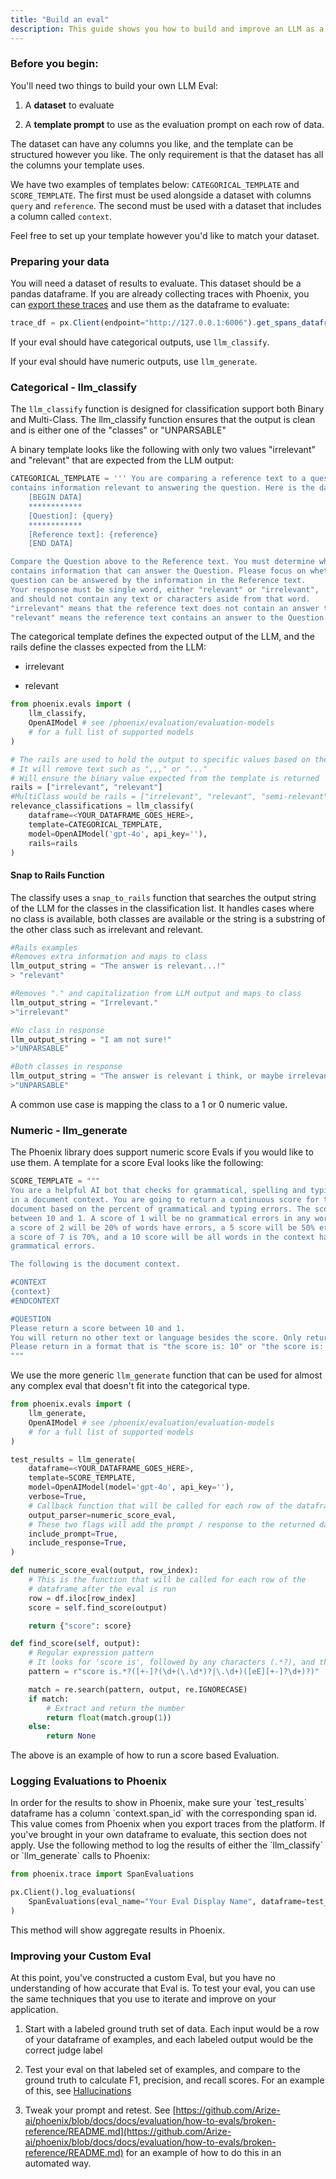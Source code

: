 ```yaml
---
title: "Build an eval"
description: This guide shows you how to build and improve an LLM as a Judge Eval from scratch.
---
```


### Before you begin:

You'll need two things to build your own LLM Eval:

1. A **dataset** to evaluate

2. A **template prompt** to use as the evaluation prompt on each row of data.

The dataset can have any columns you like, and the template can be structured however you like. The only requirement is that the dataset has all the columns your template uses.

We have two examples of templates below: `CATEGORICAL_TEMPLATE` and `SCORE_TEMPLATE`. The first must be used alongside a dataset with columns `query` and `reference`. The second must be used with a dataset that includes a column called `context`.

Feel free to set up your template however you'd like to match your dataset.

### Preparing your data

You will need a dataset of results to evaluate. This dataset should be a pandas dataframe. If you are already collecting traces with Phoenix, you can [export these traces](/phoenix/tracing/how-to-tracing/importing-and-exporting-traces/extract-data-from-spans) and use them as the dataframe to evaluate:

```javascript
trace_df = px.Client(endpoint="http://127.0.0.1:6006").get_spans_dataframe()
```

If your eval should have categorical outputs, use `llm_classify`.

If your eval should have numeric outputs, use `llm_generate`.

### Categorical - llm\_classify

The `llm_classify` function is designed for classification support both Binary and Multi-Class. The llm\_classify function ensures that the output is clean and is either one of the "classes" or "UNPARSABLE"

A binary template looks like the following with only two values "irrelevant" and "relevant" that are expected from the LLM output:

```python
CATEGORICAL_TEMPLATE = ''' You are comparing a reference text to a question and trying to determine if the reference text
contains information relevant to answering the question. Here is the data:
    [BEGIN DATA]
    ************
    [Question]: {query}
    ************
    [Reference text]: {reference}
    [END DATA]

Compare the Question above to the Reference text. You must determine whether the Reference text
contains information that can answer the Question. Please focus on whether the very specific
question can be answered by the information in the Reference text.
Your response must be single word, either "relevant" or "irrelevant",
and should not contain any text or characters aside from that word.
"irrelevant" means that the reference text does not contain an answer to the Question.
"relevant" means the reference text contains an answer to the Question. '''
```

The categorical template defines the expected output of the LLM, and the rails define the classes expected from the LLM:

* irrelevant

* relevant

```python
from phoenix.evals import (
    llm_classify,
    OpenAIModel # see /phoenix/evaluation/evaluation-models
    # for a full list of supported models
)

# The rails are used to hold the output to specific values based on the template
# It will remove text such as ",,," or "..."
# Will ensure the binary value expected from the template is returned
rails = ["irrelevant", "relevant"]
#MultiClass would be rails = ["irrelevant", "relevant", "semi-relevant"]
relevance_classifications = llm_classify(
    dataframe=<YOUR_DATAFRAME_GOES_HERE>,
    template=CATEGORICAL_TEMPLATE,
    model=OpenAIModel('gpt-4o', api_key=''),
    rails=rails
)
```

#### Snap to Rails Function

The classify uses a `snap_to_rails` function that searches the output string of the LLM for the classes in the classification list. It handles cases where no class is available, both classes are available or the string is a substring of the other class such as irrelevant and relevant.

```python
#Rails examples
#Removes extra information and maps to class
llm_output_string = "The answer is relevant...!"
> "relevant"

#Removes "." and capitalization from LLM output and maps to class
llm_output_string = "Irrelevant."
>"irrelevant"

#No class in response
llm_output_string = "I am not sure!"
>"UNPARSABLE"

#Both classes in response
llm_output_string = "The answer is relevant i think, or maybe irrelevant...!"
>"UNPARSABLE"
```

A common use case is mapping the class to a 1 or 0 numeric value.

### Numeric - llm\_generate

The Phoenix library does support numeric score Evals if you would like to use them. A template for a score Eval looks like the following:

```python
SCORE_TEMPLATE = """
You are a helpful AI bot that checks for grammatical, spelling and typing errors
in a document context. You are going to return a continuous score for the
document based on the percent of grammatical and typing errors. The score should be
between 10 and 1. A score of 1 will be no grammatical errors in any word,
a score of 2 will be 20% of words have errors, a 5 score will be 50% errors,
a score of 7 is 70%, and a 10 score will be all words in the context have
grammatical errors.

The following is the document context.

#CONTEXT
{context}
#ENDCONTEXT

#QUESTION
Please return a score between 10 and 1.
You will return no other text or language besides the score. Only return the score.
Please return in a format that is "the score is: 10" or "the score is: 1"
"""
```

We use the more generic `llm_generate` function that can be used for almost any complex eval that doesn't fit into the categorical type.

```python
from phoenix.evals import (
    llm_generate,
    OpenAIModel # see /phoenix/evaluation/evaluation-models
    # for a full list of supported models
)

test_results = llm_generate(
    dataframe=<YOUR_DATAFRAME_GOES_HERE>,
    template=SCORE_TEMPLATE,
    model=OpenAIModel(model='gpt-4o', api_key=''),
    verbose=True,
    # Callback function that will be called for each row of the dataframe
    output_parser=numeric_score_eval,
    # These two flags will add the prompt / response to the returned dataframe
    include_prompt=True,
    include_response=True,
)

def numeric_score_eval(output, row_index):
    # This is the function that will be called for each row of the
    # dataframe after the eval is run
    row = df.iloc[row_index]
    score = self.find_score(output)

    return {"score": score}

def find_score(self, output):
    # Regular expression pattern
    # It looks for 'score is', followed by any characters (.*?), and then a float or integer
    pattern = r"score is.*?([+-]?(\d+(\.\d*)?|\.\d+)([eE][+-]?\d+)?)"

    match = re.search(pattern, output, re.IGNORECASE)
    if match:
        # Extract and return the number
        return float(match.group(1))
    else:
        return None
```

The above is an example of how to run a score based Evaluation.

### Logging Evaluations to Phoenix

<Warning>
In order for the results to show in Phoenix, make sure your `test_results` dataframe has a column `context.span_id` with the corresponding span id. This value comes from Phoenix when you export traces from the platform. If you've brought in your own dataframe to evaluate, this section does not apply.

</Warning>

<Accordion title="Log Evals to Phoenix">
Use the following method to log the results of either the `llm_classify` or `llm_generate` calls to Phoenix:

```py
from phoenix.trace import SpanEvaluations

px.Client().log_evaluations(
    SpanEvaluations(eval_name="Your Eval Display Name", dataframe=test_results)
)
```

This method will show aggregate results in Phoenix.

</Accordion>

### Improving your Custom Eval

At this point, you've constructed a custom Eval, but you have no understanding of how accurate that Eval is. To test your eval, you can use the same techniques that you use to iterate and improve on your application.

1. Start with a labeled ground truth set of data. Each input would be a row of your dataframe of examples, and each labeled output would be the correct judge label

2. Test your eval on that labeled set of examples, and compare to the ground truth to calculate F1, precision, and recall scores. For an example of this, see [Hallucinations](/phoenix/evaluation/running-pre-tested-evals/hallucinations)

3. Tweak your prompt and retest. See [https://github.com/Arize-ai/phoenix/blob/docs/docs/evaluation/how-to-evals/broken-reference/README.md](https://github.com/Arize-ai/phoenix/blob/docs/docs/evaluation/how-to-evals/broken-reference/README.md) for an example of how to do this in an automated way.


